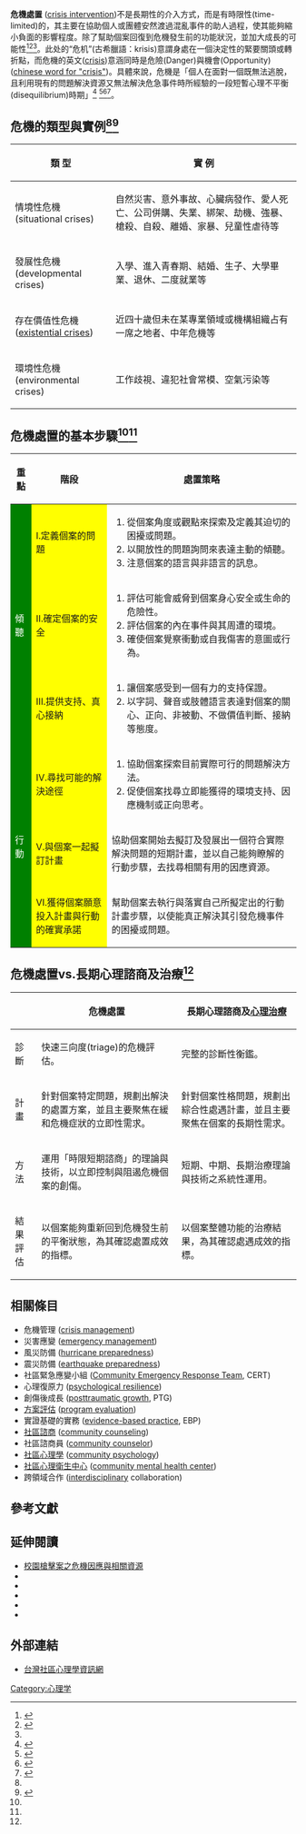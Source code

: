 {{Overlinked|time=2022-05-05T11:27:16+00:00}}
{{Link style|time=2015-12-11T08:29:28+00:00}}

'''危機處置''' ([[:en:crisis_intervention|crisis intervention]])不是長期性的介入方式，而是有時限性(time-limited)的，其主要在協助個人或團體安然渡過混亂事件的助人過程，使其能夠縮小負面的影響程度。除了幫助個案回復到危機發生前的功能狀況，並加大成長的可能性<ref>{{cite book |last= Thompson |first= Rosemary A. |title= '' Crisis Intervention and Crisis Management '' |publisher= Brunner-Routledge |year= 2004 |isbn= 0-415-94494-5 }}</ref><ref>{{cite book |last= Conner |first= Michael G. |title= '' Crisis Intervention with Adolescents: A Parent Guide'' |publisher= AuthorHouse |year= 2005 |isbn= 1-4208-9235-5 }}</ref><ref name="multiple" />。此处的“危机”(古希臘語：krisis)意謂身處在一個決定性的緊要關頭或轉折點，而危機的英文([[:en:crisis|crisis]])意涵同時是危險(Danger)與機會(Opportunity)([[:en:chinese_word_for_"crisis"|chinese word for "crisis"]])。具體來說，危機是「個人在面對一個既無法逃脫，且利用現有的問題解決資源又無法解決危急事件時所經驗的一段短暫心理不平衡(disequilibrium)時期」<ref name="multiple">{{cite conference |author=陳嘉鳳 |coauthors= 周才忠、賴念華、錢靜怡與利美萱 |title=[http://compsy.idv.tw/papers/ci001.pdf 危機處置之理論與實務：以第一現場相關處置為例] |booktitle= 社區諮商學術與實務研討會論文集|pages=23-52 |year=2005 |publisher=國立高雄師範大學}}</ref>
<ref>{{cite book |last= Echterling |first= Lennis G. |coauthors= Jack H. Presbury, J. Edson McKee |title= '' Crisis Intervention: Promoting Resilience and Resolution in Troubled Times '' |publisher= Pearson Education |year= 2005 |isbn= 0-13-090897-5 }}</ref><ref name="ref1">{{cite book |last= James |first= Richard K. |coauthors= Burl E. Gilliland |title= '' Crisis Intervention Strategies '' |url= https://archive.org/details/crisisinterventi0000jame |publisher= Wadsworth/Thomson |year= 2004 |isbn= 0-534-56966-8 }}</ref><ref>{{cite book |last= Kanel |first= Kristi |title= '' A Guide to Crisis Intervention '' |url= https://archive.org/details/guidetocrisisint0000kane |publisher= Brooks/Cole |year= 2003 |isbn= 0-53454-794-X }}</ref>。

== 危機的類型與實例<ref name="multiple" /><ref>{{cite book |last= Myer |first= Rick A. |coauthors= Richard K. James |title= '' CD-ROM and Workbook for Crisis Intervention '' |publisher= Thomson Brooks/Cole |year= 2005 |isbn= 0-534-59463-8 }}</ref> ==

{| class="wikitable" border="1"
|-
!  類  型
!  實     例
|-
|  情境性危機(situational crises)
|  自然災害、意外事故、心臟病發作、愛人死亡、公司併購、失業、綁架、劫機、強暴、槍殺、自殺、離婚、家暴、兒童性虐待等
|-
|  發展性危機(developmental crises)
|  入學、進入青春期、結婚、生子、大學畢業、退休、二度就業等
|-
|  存在價值性危機([[:en:existential_crises|existential crises]])
|  近四十歲但未在某專業領域或機構組織占有一席之地者、中年危機等
|-
|  環境性危機(environmental crises)
|  工作歧視、違犯社會常模、空氣污染等
|}

== 危機處置的基本步驟<ref name="multiple" /><ref name="ref1" /> ==


{| class="wikitable" border="1"
|-
!  重點
!  階段
!  處置策略
|-
|  rowspan=3 style="background:green; color:white"| 傾聽
!  style="background:yellow"|I.定義個案的問題
|  
#從個案角度或觀點來探索及定義其迫切的困擾或問題。
#以開放性的問題詢問來表達主動的傾聽。
#注意個案的語言與非語言的訊息。
|-
!  style="background:yellow"|II.確定個案的安全
|  
#評估可能會威脅到個案身心安全或生命的危險性。
#評估個案的內在事件與其周遭的環境。
#確使個案覺察衝動或自我傷害的意圖或行為。
|-
!  style="background:yellow"|III.提供支持、真心接納
|  
#讓個案感受到一個有力的支持保證。
#以字詞、聲音或肢體語言表達對個案的關心、正向、非被動、不做價值判斷、接納等態度。
|-
|  rowspan=3 style="background:green; color:white"| 行動
!  style="background:yellow"|IV.尋找可能的解決途徑
|  
#協助個案探索目前實際可行的問題解決方法。
#促使個案找尋立即能獲得的環境支持、因應機制或正向思考。
|-
!  style="background:yellow"|V.與個案一起擬訂計畫
|  協助個案開始去擬訂及發展出一個符合實際解決問題的短期計畫，並以自己能夠瞭解的行動步驟，去找尋相關有用的因應資源。
|-
!  style="background:yellow"|VI.獲得個案願意投入計畫與行動的確實承諾
|  幫助個案去執行與落實自己所擬定出的行動計畫步驟，以使能真正解決其引發危機事件的困擾或問題。
|}


== 危機處置vs.長期心理諮商及治療<ref name="multiple" /> ==

{| class="wikitable" border="1"
|-
!  
!  危機處置
!  長期心理諮商及[[心理治療|心理治療]]
|-
|  診斷
|  快速三向度(triage)的危機評估。
|  完整的診斷性衡鑑。
|-
|  計畫
|  針對個案特定問題，規劃出解決的處置方案，並且主要聚焦在緩和危機症狀的立即性需求。
|  針對個案性格問題，規劃出綜合性處遇計畫，並且主要聚焦在個案的長期性需求。
|-
|  方法
|  運用「時限短期諮商」的理論與技術，以立即控制與阻遏危機個案的創傷。
|  短期、中期、長期治療理論與技術之系統性運用。
|-
|  結果評估
|  以個案能夠重新回到危機發生前的平衡狀態，為其確認處置成效的指標。
|  以個案整體功能的治療結果，為其確認處遇成效的指標。
|}

== 相關條目 ==
{{Commonscat|Magnetic Resonance Imaging}}

*危機管理 ([[:en:crisis_management|crisis management]])
*災害應變 ([[:en:emergency_management|emergency management]])
*風災防備 ([[:en:hurricane_preparedness|hurricane preparedness]])
*震災防備 ([[:en:earthquake_preparedness|earthquake preparedness]])
*社區緊急應變小組 ([[:en:Community_Emergency_Response_Team|Community Emergency Response Team]], CERT)
*心理復原力 ([[:en:psychological_resilience|psychological resilience]]) 
*創傷後成長 ([[:en:_posttraumatic_growth|posttraumatic growth]], PTG) 
*[[方案評估|方案評估]] ([[:en:program_evaluation|program evaluation]])
*實證基礎的實務 ([[:en:evidence-based_practice|evidence-based practice]], EBP)
*[[社區諮商|社區諮商]] ([[:en:community_counseling|community counseling]])
*社區諮商員 ([[:en:community_counselor|community counselor]])
*[[社區心理學|社區心理學]] ([[:en:community_psychology|community psychology]])
*[[社區心理衛生中心|社區心理衛生中心]] ([[:en:community_mental_health_center|community mental health center]])
*跨領域合作 ([[:en:interdisciplinarity|interdisciplinary]] collaboration)

== 參考文獻 ==
<div class="references">
<references />
</div>


== 延伸閱讀 ==
*[https://web.archive.org/web/20080519150020/http://blog.roodo.com/compsy/archives/3025737.html 校園槍擊案之危機因應與相關資源]
*{{cite book |last= Roberts |first= Albert R. |title= '' Crisis Intervention Handbook: Assessment, Treatment, and Research '' |publisher= Oxford University Press |year= 2005 |isbn= 0-19-517991-9 }}
*{{cite book |last= Slaikeu |first= Karl A. |title= '' Crisis Intervention: A Handbook for Practice and Research '' |publisher= Allyn & Bacon |year= 1990 |isbn= 0-205-12342-2 }}
*{{cite book |last= Potter |first= Dennis |coauthors= James A. Stevens, Paul LaBerteaux |title= '' Practical Concepts and Training Exercises for Crisis Intervention Teams '' |publisher= Chevron Publishing |year= 2003 |isbn= 1-883581-33-8 }}
*{{cite book |last= Myer |first= Rick A. |title= '' Assessment for Crisis Intervention: A Triage Assessment Model'' |publisher= Brooks/Cole |year= 2001 |isbn= 0-534-36232-X }}
*{{cite book |last= Collins |first= Barbara G. |title= '' Crisis and Trauma: Developmental-Ecological Intervention'' |publisher= Houghton Mifflin Compancy |year= 2005 |isbn= 0-618-37371-3 }}


== 外部連結 ==
*[http://community.heart.net.tw/ 台灣社區心理學資訊網] {{Wayback|url=http://community.heart.net.tw/ |date=20200703200126 }}


[[Category:心理学|Category:心理学]]